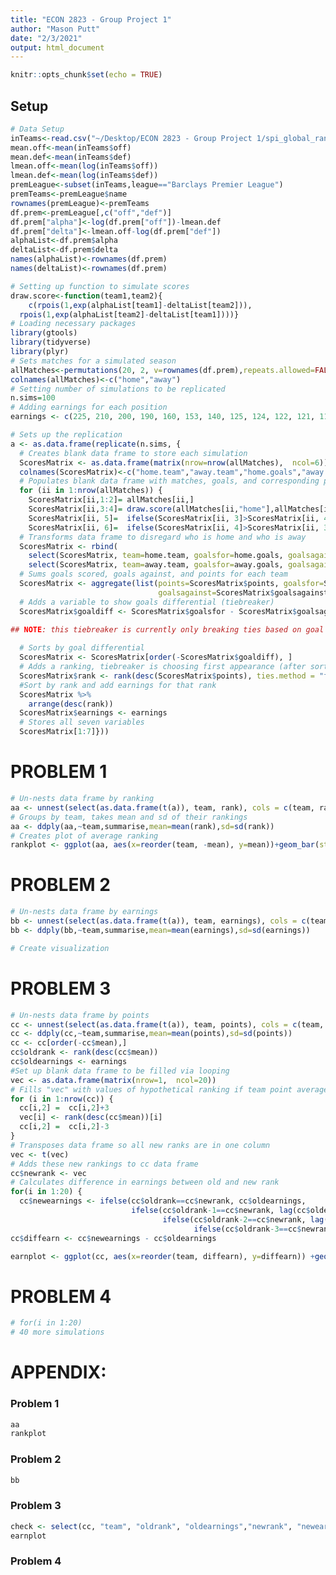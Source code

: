 ```yaml
---
title: "ECON 2823 - Group Project 1"
author: "Mason Putt"
date: "2/3/2021"
output: html_document
---
```


```r
knitr::opts_chunk$set(echo = TRUE)
```

## Setup

```r
# Data Setup
inTeams<-read.csv("~/Desktop/ECON 2823 - Group Project 1/spi_global_rankings.csv")
mean.off<-mean(inTeams$off)
mean.def<-mean(inTeams$def)
lmean.off<-mean(log(inTeams$off))
lmean.def<-mean(log(inTeams$def))
premLeague<-subset(inTeams,league=="Barclays Premier League")
premTeams<-premLeague$name
rownames(premLeague)<-premTeams
df.prem<-premLeague[,c("off","def")]
df.prem["alpha"]<-log(df.prem["off"])-lmean.def
df.prem["delta"]<-lmean.off-log(df.prem["def"])
alphaList<-df.prem$alpha
deltaList<-df.prem$delta
names(alphaList)<-rownames(df.prem)
names(deltaList)<-rownames(df.prem)
```

```r
# Setting up function to simulate scores
draw.score<-function(team1,team2){
    c(rpois(1,exp(alphaList[team1]-deltaList[team2])),
  rpois(1,exp(alphaList[team2]-deltaList[team1])))}
# Loading necessary packages
library(gtools)
library(tidyverse)
library(plyr)
# Sets matches for a simulated season
allMatches<-permutations(20, 2, v=rownames(df.prem),repeats.allowed=FALSE)
colnames(allMatches)<-c("home","away")
# Setting number of simulations to be replicated
n.sims=100
# Adding earnings for each position
earnings <- c(225, 210, 200, 190, 160, 153, 140, 125, 124, 122, 121, 118, 115, 110, 106, 103, 100, 52, 51, 49)

# Sets up the replication
a <- as.data.frame(replicate(n.sims, {
  # Creates blank data frame to store each simulation
  ScoresMatrix <- as.data.frame(matrix(nrow=nrow(allMatches),  ncol=6))
  colnames(ScoresMatrix)<-c("home.team","away.team","home.goals","away.goals", "home.points", "away.points")
  # Populates blank data frame with matches, goals, and corresponding points for win/tie/loss
  for (ii in 1:nrow(allMatches)) {
    ScoresMatrix[ii,1:2]= allMatches[ii,]
    ScoresMatrix[ii,3:4]= draw.score(allMatches[ii,"home"],allMatches[ii,"away"])
    ScoresMatrix[ii, 5]=  ifelse(ScoresMatrix[ii, 3]>ScoresMatrix[ii, 4], 3, ifelse(ScoresMatrix[ii, 3]==ScoresMatrix[ii, 4], 1, 0))
    ScoresMatrix[ii, 6]=  ifelse(ScoresMatrix[ii, 4]>ScoresMatrix[ii, 3], 3, ifelse(ScoresMatrix[ii, 4]==ScoresMatrix[ii, 3], 1, 0)) }
  # Transforms data frame to disregard who is home and who is away
  ScoresMatrix <- rbind(
    select(ScoresMatrix, team=home.team, goalsfor=home.goals, goalsagainst=away.goals, points=home.points), 
    select(ScoresMatrix, team=away.team, goalsfor=away.goals, goalsagainst=home.goals, points=away.points))
  # Sums goals scored, goals against, and points for each team
  ScoresMatrix <- aggregate(list(points=ScoresMatrix$points, goalsfor=ScoresMatrix$goalsfor, 
                                 goalsagainst=ScoresMatrix$goalsagainst), by=list(team=ScoresMatrix$team), FUN=sum)
  # Adds a variable to show goals differential (tiebreaker)
  ScoresMatrix$goaldiff <- ScoresMatrix$goalsfor - ScoresMatrix$goalsagainst
  
## NOTE: this tiebreaker is currently only breaking ties based on goal differential, it needs to then revert to breaking ties by "pointsfor", and then with a random, uniform draw.

  # Sorts by goal differential
  ScoresMatrix <- ScoresMatrix[order(-ScoresMatrix$goaldiff), ]
  # Adds a ranking, tiebreaker is choosing first appearance (after sorting for goal differential)
  ScoresMatrix$rank <- rank(desc(ScoresMatrix$points), ties.method = "first")
  #Sort by rank and add earnings for that rank
  ScoresMatrix %>%
    arrange(desc(rank))
  ScoresMatrix$earnings <- earnings
  # Stores all seven variables
  ScoresMatrix[1:7]}))
```

# PROBLEM 1

```r
# Un-nests data frame by ranking
aa <- unnest(select(as.data.frame(t(a)), team, rank), cols = c(team, rank))
# Groups by team, takes mean and sd of their rankings
aa <- ddply(aa,~team,summarise,mean=mean(rank),sd=sd(rank))
# Creates plot of average ranking
rankplot <- ggplot(aa, aes(x=reorder(team, -mean), y=mean))+geom_bar(stat='identity', fill="#4eb14e") +  xlab("Team Names") + ylab("Expected Rank") + ggtitle("Average Team Rankings Over 10,000 Simulations") + coord_flip()
```

# PROBLEM 2

```r
# Un-nests data frame by earnings
bb <- unnest(select(as.data.frame(t(a)), team, earnings), cols = c(team, earnings))
bb <- ddply(bb,~team,summarise,mean=mean(earnings),sd=sd(earnings))

# Create visualization
```

# PROBLEM 3

```r
# Un-nests data frame by points
cc <- unnest(select(as.data.frame(t(a)), team, points), cols = c(team, points))
cc <- ddply(cc,~team,summarise,mean=mean(points),sd=sd(points))
cc <- cc[order(-cc$mean),]
cc$oldrank <- rank(desc(cc$mean))
cc$oldearnings <- earnings
#Set up blank data frame to be filled via looping
vec <- as.data.frame(matrix(nrow=1,  ncol=20))
# Fills "vec" with values of hypothetical ranking if team point average went up by 3, holding all else constant
for (i in 1:nrow(cc)) {
  cc[i,2] =  cc[i,2]+3
  vec[i] <- rank(desc(cc$mean))[i]
  cc[i,2] =  cc[i,2]-3
}
# Transposes data frame so all new ranks are in one column
vec <- t(vec)
# Adds these new rankings to cc data frame
cc$newrank <- vec
# Calculates difference in earnings between old and new rank
for(i in 1:20) {
  cc$newearnings <- ifelse(cc$oldrank==cc$newrank, cc$oldearnings,
                           ifelse(cc$oldrank-1==cc$newrank, lag(cc$oldearnings,1), 
                                  ifelse(cc$oldrank-2==cc$newrank, lag(cc$oldearnings,2), 
                                         ifelse(cc$oldrank-3==cc$newrank, lag(cc$oldearnings,3), NA))))}
cc$diffearn <- cc$newearnings - cc$oldearnings

earnplot <- ggplot(cc, aes(x=reorder(team, diffearn), y=diffearn)) +geom_bar(stat='identity', fill="#CFB53B") + xlab("Team Names") + ylab('Additional Earnings (Millions of £)' ) + ggtitle('Additional Earnings from a "Lucky Win"') +coord_flip()
```

# PROBLEM 4

```r
# for(i in 1:20)
# 40 more simulations
```



# APPENDIX: 

### Problem 1

```r
aa
rankplot
```

### Problem 2

```r
bb
```

### Problem 3

```r
check <- select(cc, "team", "oldrank", "oldearnings","newrank", "newearnings", "diffearn")
earnplot
```

### Problem 4

```r

```
